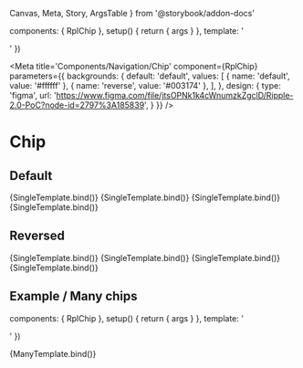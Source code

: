   Canvas,
  Meta,
  Story,
  ArgsTable
} from '@storybook/addon-docs'

  components: { RplChip },
  setup() {
    return { args }
  },
  template: '<div class="sb-container"><RplChip v-bind="args" /></div>'
})

<Meta
  title='Components/Navigation/Chip'
  component={RplChip}
  parameters={{
    backgrounds: {
      default: 'default',
      values: [
        { name: 'default', value: '#ffffff' },
        { name: 'reverse', value: '#003174' },
      ],
    },
    design: {
      type: 'figma',
      url:
        'https://www.figma.com/file/jtsOPNk1k4cWnumzkZgclD/Ripple-2.0-PoC?node-id=2797%3A185839',
    }
  }}
/>

# Chip

<ArgsTable of={RplChip} />

## Default

<Canvas>
  <Story
    name='Default'
    play={a11yStoryCheck}
    argTypes={{
      theme: {
        control: { type: 'select' },
        options: RplChipThemes,
        defaultValue: RplChipThemes[0]
      }
    }}
    args={{
      label: 'Chip'
    }}
  >
    {SingleTemplate.bind()}
  </Story>
  <Story
    name='Default/Hover'
    play={a11yStoryCheck}
    argTypes={{
      theme: {
        control: { type: 'select' },
        options: RplChipThemes,
        defaultValue: RplChipThemes[0]
      }
    }}
    args={{
      label: 'Chip'
    }}
    parameters={{ pseudo: { hover: true } }}
  >
    {SingleTemplate.bind()}
  </Story>
  <Story
    name='Default/Active'
    play={a11yStoryCheck}
    argTypes={{
      theme: {
        control: { type: 'select' },
        options: RplChipThemes,
        defaultValue: RplChipThemes[0]
      }
    }}
    args={{
      label: 'Chip'
    }}
    parameters={{ pseudo: { active: true } }}
  >
    {SingleTemplate.bind()}
  </Story>
  <Story
    name='Default/Focus'
    play={a11yStoryCheck}
    argTypes={{
      theme: {
        control: { type: 'select' },
        options: RplChipThemes,
        defaultValue: RplChipThemes[0]
      }
    }}
    args={{
      label: 'Chip'
    }}
    parameters={{ pseudo: { focus: true } }}
  >
    {SingleTemplate.bind()}
  </Story>
</Canvas>

## Reversed

<Canvas>
  <Story
    name='Reversed'
    parameters={{
      backgrounds: {
        default: 'reverse'
      },
    }}
    play={a11yStoryCheck}
    argTypes={{
      theme: {
        control: { type: 'select' },
        options: RplChipThemes,
        defaultValue: RplChipThemes[1]
      }
    }}
    args={{
      label: 'Chip'
    }}
  >
    {SingleTemplate.bind()}
  </Story>
  <Story
    name='Reversed/Hover'
    parameters={{
      backgrounds: {
        default: 'reverse'
      },
      pseudo: { hover: true }
    }}
    play={a11yStoryCheck}
    argTypes={{
      theme: {
        control: { type: 'select' },
        options: RplChipThemes,
        defaultValue: RplChipThemes[1]
      }
    }}
    args={{
      label: 'Chip'
    }}
  >
    {SingleTemplate.bind()}
  </Story>
  <Story
    name='Reversed/Active'
    parameters={{
      backgrounds: {
        default: 'reverse'
      },
      pseudo: { active: true }
    }}
    play={a11yStoryCheck}
    argTypes={{
      theme: {
        control: { type: 'select' },
        options: RplChipThemes,
        defaultValue: RplChipThemes[1]
      }
    }}
    args={{
      label: 'Chip'
    }}
  >
    {SingleTemplate.bind()}
  </Story>
  <Story
    name='Reversed/Focus'
    parameters={{
      backgrounds: {
        default: 'reverse'
      },
      pseudo: { focus: true }
    }}
    play={a11yStoryCheck}
    argTypes={{
      theme: {
        control: { type: 'select' },
        options: RplChipThemes,
        defaultValue: RplChipThemes[1]
      }
    }}
    args={{
      label: 'Chip'
    }}
  >
    {SingleTemplate.bind()}
  </Story>
</Canvas>

## Example / Many chips

  components: { RplChip },
  setup() {
    return { args }
  },
  template: '<div class="sb-container"><RplChip v-bind="args" /><RplChip v-bind="args" /><RplChip v-bind="args" /><RplChip v-bind="args" /><RplChip v-bind="args" /><RplChip v-bind="args" /></div>'
})

<Canvas>
  <Story
    name='Example/Many chips'
    play={a11yStoryCheck}
    argTypes={{
      theme: {
        control: { type: 'select' },
        options: RplChipThemes,
        defaultValue: RplChipThemes[0]
      }
    }}
    args={{
      label: 'Chip'
    }}
  >
    {ManyTemplate.bind()}
  </Story>
</Canvas>
